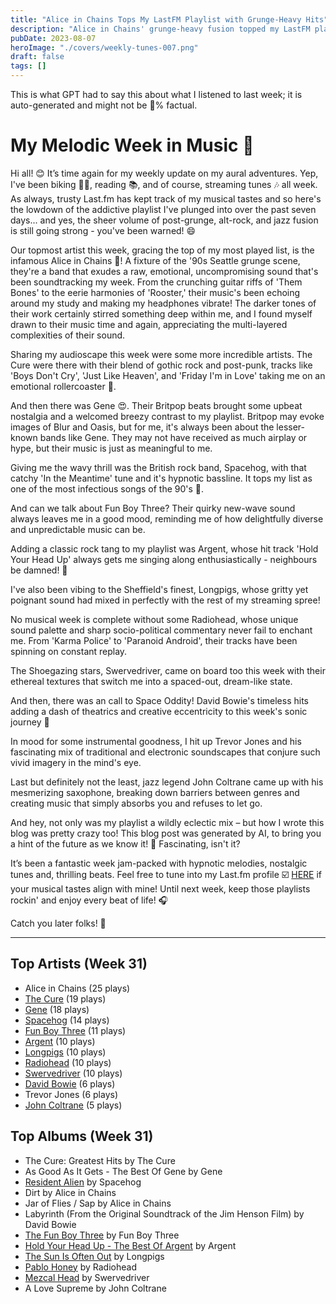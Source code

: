 ```yaml
---
title: "Alice in Chains Tops My LastFM Playlist with Grunge-Heavy Hits"
description: "Alice in Chains' grunge-heavy fusion topped my LastFM playlist, with gritty vocals and evocative guitar riffs leading the charge."
pubDate: 2023-08-07
heroImage: "./covers/weekly-tunes-007.png"
draft: false
tags: []
---
```


<NoteCallout title="Note">
This is what GPT had to say this about what I listened to last week; it is auto-generated and might not be 💯% factual.
</NoteCallout>

# My Melodic Week in Music 🎵

Hi all! 😊 It’s time again for my weekly update on my aural adventures. Yep, I've been biking 🚴‍♂️, reading 📚, and of course, streaming tunes 🎶 all week. As always, trusty Last.fm has kept track of my musical tastes and so here's the lowdown of the addictive playlist I've plunged into over the past seven days... and yes, the sheer volume of post-grunge, alt-rock, and jazz fusion is still going strong - you've been warned! 😄

Our topmost artist this week, gracing the top of my most played list, is the infamous Alice in Chains 🎸! A fixture of the '90s Seattle grunge scene, they're a band that exudes a raw, emotional, uncompromising sound that's been soundtracking my week. From the crunching guitar riffs of 'Them Bones' to the eerie harmonies of 'Rooster,' their music's been echoing around my study and making my headphones vibrate! The darker tones of their work certainly stirred something deep within me, and I found myself drawn to their music time and again, appreciating the multi-layered complexities of their sound.

Sharing my audioscape this week were some more incredible artists. The Cure were there with their blend of gothic rock and post-punk, tracks like 'Boys Don't Cry', 'Just Like Heaven', and 'Friday I'm in Love' taking me on an emotional rollercoaster 🎢. 

And then there was Gene 😍. Their Britpop beats brought some upbeat nostalgia and a welcomed breezy contrast to my playlist. Britpop may evoke images of Blur and Oasis, but for me, it's always been about the lesser-known bands like Gene. They may not have received as much airplay or hype, but their music is just as meaningful to me.

Giving me the wavy thrill was the British rock band, Spacehog, with that catchy 'In the Meantime' tune and it's hypnotic bassline. It tops my list as one of the most infectious songs of the 90's 🎉. 

And can we talk about Fun Boy Three? Their quirky new-wave sound always leaves me in a good mood, reminding me of how delightfully diverse and unpredictable music can be. 

Adding a classic rock tang to my playlist was Argent, whose hit track 'Hold Your Head Up' always gets me singing along enthusiastically - neighbours be damned! 🤘

I've also been vibing to the Sheffield's finest, Longpigs, whose gritty yet poignant sound had mixed in perfectly with the rest of my streaming spree!

No musical week is complete without some Radiohead, whose unique sound palette and sharp socio-political commentary never fail to enchant me. From 'Karma Police' to 'Paranoid Android', their tracks have been spinning on constant replay.

The Shoegazing stars, Swervedriver, came on board too this week with their ethereal textures that switch me into a spaced-out, dream-like state.

And then, there was an call to Space Oddity! David Bowie's timeless hits adding a dash of theatrics and creative eccentricity to this week's sonic journey 💫

In mood for some instrumental goodness, I hit up Trevor Jones and his fascinating mix of traditional and electronic soundscapes that conjure such vivid imagery in the mind's eye.

Last but definitely not the least, jazz legend John Coltrane came up with his mesmerizing saxophone, breaking down barriers between genres and creating music that simply absorbs you and refuses to let go.

And hey, not only was my playlist a wildly eclectic mix – but how I wrote this blog was pretty crazy too! This blog post was generated by AI, to bring you a hint of the future as we know it! 🤖 Fascinating, isn't it?

It’s been a fantastic week jam-packed with hypnotic melodies, nostalgic tunes and, thrilling beats. Feel free to tune into my Last.fm profile ☑️ [HERE](https://www.last.fm/user/RussMckendrick) if your musical tastes align with mine! Until next week, keep those playlists rockin' and enjoy every beat of life! 🎧 

Catch you later folks! 🤟


---

## Top Artists (Week 31)

- Alice in Chains (25 plays)
- [The Cure](https://www.russ.fm/artist/the-cure/) (19 plays)
- [Gene](https://www.russ.fm/artist/gene/) (18 plays)
- [Spacehog](https://www.russ.fm/artist/spacehog/) (14 plays)
- [Fun Boy Three](https://www.russ.fm/artist/fun-boy-three/) (11 plays)
- [Argent](https://www.russ.fm/artist/argent/) (10 plays)
- [Longpigs](https://www.russ.fm/artist/longpigs/) (10 plays)
- [Radiohead](https://www.russ.fm/artist/radiohead/) (10 plays)
- [Swervedriver](https://www.russ.fm/artist/swervedriver/) (10 plays)
- [David Bowie](https://www.russ.fm/artist/david-bowie/) (6 plays)
- Trevor Jones (6 plays)
- [John Coltrane](https://www.russ.fm/artist/john-coltrane/) (5 plays)

## Top Albums (Week 31)

- The Cure: Greatest Hits by The Cure
- As Good As It Gets - The Best Of Gene by Gene
- [Resident Alien](https://www.russ.fm/albums/resident-alien-15815605/) by Spacehog
- Dirt by Alice in Chains
- Jar of Flies / Sap by Alice in Chains
- Labyrinth (From the Original Soundtrack of the Jim Henson Film) by David Bowie
- [The Fun Boy Three](https://www.russ.fm/albums/the-fun-boy-three-27872178/) by Fun Boy Three
- [Hold Your Head Up - The Best Of Argent](https://www.russ.fm/albums/hold-your-head-up-the-best-of-argent-23925737/) by Argent
- [The Sun Is Often Out](https://www.russ.fm/albums/the-sun-is-often-out-15537055/) by Longpigs
- [Pablo Honey](https://www.russ.fm/albums/pablo-honey-8765909/) by Radiohead
- [Mezcal Head](https://www.russ.fm/albums/mezcal-head-27823374/) by Swervedriver
- A Love Supreme by John Coltrane